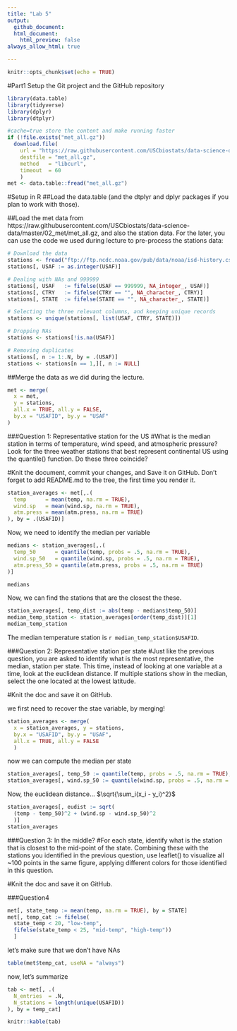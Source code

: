 ```yaml
---
title: "Lab 5"
output:
  github_document:
  html_document:
    html_preview: false
always_allow_html: true

---
```


```r
knitr::opts_chunk$set(echo = TRUE)
```

#Part1 Setup the Git project and the GitHub repository

```r
library(data.table)
library(tidyverse)
library(dplyr)
library(dtplyr)
```
```r
#cache=true store the content and make running faster
if (!file.exists("met_all.gz"))
  download.file(
    url = "https://raw.githubusercontent.com/USCbiostats/data-science-data/master/02_met/met_all.gz",
    destfile = "met_all.gz",
    method   = "libcurl",
    timeout  = 60
    )
met <- data.table::fread("met_all.gz")

```
#Setup in R
##Load the data.table (and the dtplyr and dplyr packages if you plan to work with those).

##Load the met data from https://raw.githubusercontent.com/USCbiostats/data-science-data/master/02_met/met_all.gz, and also the station data. For the later, you can use the code we used during lecture to pre-process the stations data:
```r
# Download the data
stations <- fread("ftp://ftp.ncdc.noaa.gov/pub/data/noaa/isd-history.csv")
stations[, USAF := as.integer(USAF)]

# Dealing with NAs and 999999
stations[, USAF   := fifelse(USAF == 999999, NA_integer_, USAF)]
stations[, CTRY   := fifelse(CTRY == "", NA_character_, CTRY)]
stations[, STATE  := fifelse(STATE == "", NA_character_, STATE)]

# Selecting the three relevant columns, and keeping unique records
stations <- unique(stations[, list(USAF, CTRY, STATE)])

# Dropping NAs
stations <- stations[!is.na(USAF)]

# Removing duplicates
stations[, n := 1:.N, by = .(USAF)]
stations <- stations[n == 1,][, n := NULL]
```
##Merge the data as we did during the lecture.

```r
met <- merge(
  x = met,
  y = stations,
  all.x = TRUE, all.y = FALSE,
  by.x = "USAFID", by.y = "USAF"
) 
```


###Question 1: Representative station for the US
#What is the median station in terms of temperature, wind speed, and atmospheric pressure? Look for the three weather stations that best represent continental US using the quantile() function. Do these three coincide?

#Knit the document, commit your changes, and Save it on GitHub. Don’t forget to add README.md to the tree, the first time you render it.

```r
station_averages <- met[,.(
  temp      = mean(temp, na.rm = TRUE),
  wind.sp   = mean(wind.sp, na.rm = TRUE),
  atm.press = mean(atm.press, na.rm = TRUE)
), by = .(USAFID)]

```
Now, we need to identify the median per variable
```r
medians <- station_averages[,.(
  temp_50      = quantile(temp, probs = .5, na.rm = TRUE),
  wind.sp_50   = quantile(wind.sp, probs = .5, na.rm = TRUE),
  atm.press_50 = quantile(atm.press, probs = .5, na.rm = TRUE)
)]

medians

```

Now, we can find the stations that are the closest the these. 

```r
station_averages[, temp_dist := abs(temp - medians$temp_50)]
median_temp_station <- station_averages[order(temp_dist)][1]
median_temp_station
```
The median temperature station is `r median_temp_station$USAFID`. 

###Question 2: Representative station per state
#Just like the previous question, you are asked to identify what is the most representative, the median, station per state. This time, instead of looking at one variable at a time, look at the euclidean distance. If multiple stations show in the median, select the one located at the lowest latitude.

#Knit the doc and save it on GitHub.

we first need to recover the stae variable, by merging!
```r
station_averages <- merge(
  x = station_averages, y = stations,
  by.x = "USAFID", by.y = "USAF",
  all.x = TRUE, all.y = FALSE
  )

```

now we can compute the median per state
```r
station_averages[, temp_50 := quantile(temp, probs = .5, na.rm = TRUE), by = STATE]
station_averages[, wind.sp_50 := quantile(wind.sp, probs = .5, na.rm = TRUE), by = STATE]


```

Now, the euclidean distance... $\sqrt{\sum_i(x_i - y_i)^2}$

```r
station_averages[, eudist := sqrt(
  (temp - temp_50)^2 + (wind.sp - wind.sp_50)^2
  )]
station_averages

```


###Question 3: In the middle?
#For each state, identify what is the station that is closest to the mid-point of the state. Combining these with the stations you identified in the previous question, use leaflet() to visualize all ~100 points in the same figure, applying different colors for those identified in this question.

#Knit the doc and save it on GitHub.

###Question4 

```r
met[, state_temp := mean(temp, na.rm = TRUE), by = STATE]
met[, temp_cat := fifelse(
  state_temp < 20, "low-temp", 
  fifelse(state_temp < 25, "mid-temp", "high-temp"))
  ]

```
let's make sure that we don't have NAs
```r
table(met$temp_cat, useNA = "always")

```

now, let's summarize
```r
tab <- met[, .(
  N_entries  = .N,
  N_stations = length(unique(USAFID))
), by = temp_cat]

knitr::kable(tab)

```


